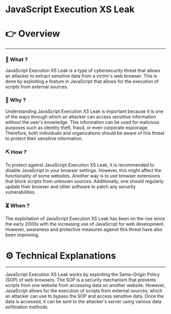 # JavaScript Execution XS Leak


# 👉 Overview

---

### 👀 What ?

JavaScript Execution XS Leak is a type of cybersecurity threat that allows an attacker to extract sensitive data from a victim's web browser. This is done by exploiting a feature in JavaScript that allows for the execution of scripts from external sources.


### 🧐 Why ?

Understanding JavaScript Execution XS Leak is important because it is one of the ways through which an attacker can access sensitive information without the user's knowledge. This information can be used for malicious purposes such as identity theft, fraud, or even corporate espionage. Therefore, both individuals and organizations should be aware of this threat to protect their sensitive information.


### ⛏️ How ?

To protect against JavaScript Execution XS Leak, it is recommended to disable JavaScript in your browser settings. However, this might affect the functionality of some websites. Another way is to use browser extensions that block scripts from unknown sources. Additionally, one should regularly update their browser and other software to patch any security vulnerabilities.


### ⏳ When ?

The exploitation of JavaScript Execution XS Leak has been on the rise since the early 2000s with the increasing use of JavaScript for web development. However, awareness and protective measures against this threat have also been improving.


# ⚙️ Technical Explanations

---

JavaScript Execution XS Leak works by exploiting the Same-Origin Policy (SOP) of web browsers. The SOP is a security mechanism that prevents scripts from one website from accessing data on another website. However, JavaScript allows for the execution of scripts from external sources, which an attacker can use to bypass the SOP and access sensitive data. Once the data is accessed, it can be sent to the attacker's server using various data exfiltration methods.
